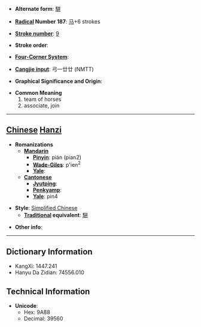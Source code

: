 * '''Alternate form''': [[駢]]

* '''[[Wiktionary:Chinese radical index| Radical]] Number 187''': [[Wiktionary:Chinese radical index 马|马]]+6 strokes

* '''[[Wiktionary:Chinese total strokes index|Stroke number]]''': [[Wiktionary:Chinese total strokes index 9|9]]

* '''Stroke order''': 

* '''[[Wiktionary:Chinese four corner index|Four-Corner System]]''': 

* '''[[Wiktionary:Chinese Cangjie index|Cangjie input]]''': 弓一廿廿 (NMTT)

* '''Graphical Significance and Origin''': 

* '''Common Meaning'''
*#team of horses
*# associate, join


----

== [[Chinese]] [[Hanzi]] ==

* '''Romanizations'''
** '''[[Mandarin]]'''
*** '''[[Pinyin]]''': pián (pian2)
*** '''[[Wade-Giles]]''': p'ien<sup>2</sup>
*** '''[[Yale]]''': 
** '''[[Cantonese]]'''
*** '''[[Jyutping]]''':
*** '''[[Penkyamp]]''': 
*** '''[[Yale]]''': pin4

* '''Style''': [[Simplified Chinese]] 
** '''[[Traditional Chinese|Traditional]] equivalent''': [[駢]]

* '''Other info''': 

----

== Dictionary Information ==

* KangXi: 1447.241
* Hanyu Da Zidian: 74556.010

== Technical Information ==

* '''Unicode''':
** Hex: 9A88
** Decimal: 39560